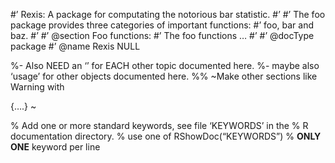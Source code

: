 #' Rexis: A package for computating the notorious bar statistic.
#'
#' The foo package provides three categories of important functions:
#' foo, bar and baz.
#' 
#' @section Foo functions:
#' The foo functions ...
#'
#' @docType package
#' @name Rexis
NULL


\name{Rexis}
\alias{Rexis}
%- Also NEED an '\alias' for EACH other topic documented here.
\title{Rexis Help File
%%  ~~function to do ... ~~
}
\description{
%%  ~~ A concise (1-5 lines) description of what the function does. ~~
}
\usage{
Rexis(x)
}
%- maybe also 'usage' for other objects documented here.
\arguments{
  \item{x}{
%%     ~~Describe \code{x} here~~
}
}
\details{
%%  ~~ If necessary, more details than the description above ~~
}
\value{
%%  ~Describe the value returned
%%  If it is a LIST, use
%%  \item{comp1 }{Description of 'comp1'}
%%  \item{comp2 }{Description of 'comp2'}
%% ...
}
\references{
%% ~put references to the literature/web site here ~
}
\author{
%%  ~~who you are~~
}
\note{
%%  ~~further notes~~
}

%% ~Make other sections like Warning with \section{Warning }{....} ~

\seealso{
%% ~~objects to See Also as \code{\link{help}}, ~~~
}
\examples{
##---- Should be DIRECTLY executable !! ----
##-- ==>  Define data, use random,
##--	or do  help(data=index)  for the standard data sets.

## The function is currently defined as
function (x) 
{
  }
}
% Add one or more standard keywords, see file 'KEYWORDS' in the
% R documentation directory.
\keyword{ ~kwd1 }% use one of  RShowDoc("KEYWORDS")
\keyword{ ~kwd2 }% __ONLY ONE__ keyword per line
